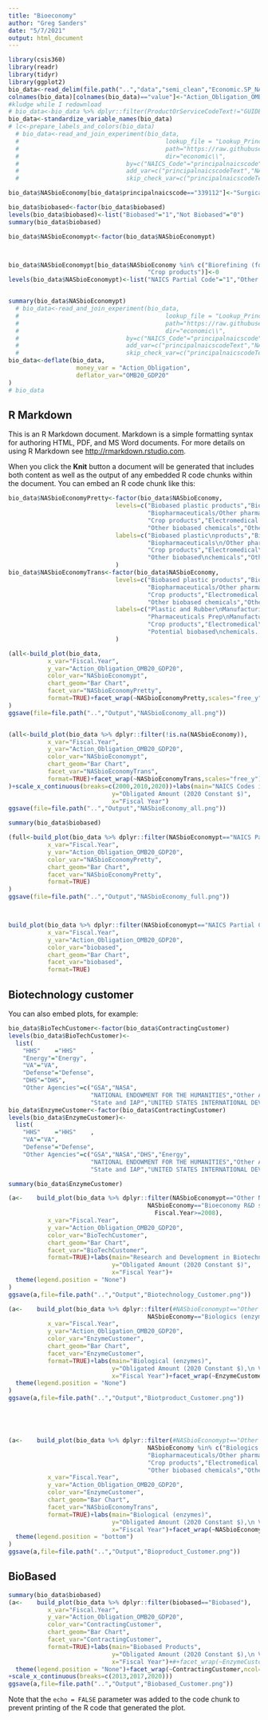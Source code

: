 ```yaml
---
title: "Bioeconomy"
author: "Greg Sanders"
date: "5/7/2021"
output: html_document
---
```


```r
library(csis360)
library(readr)
library(tidyr)
library(ggplot2)
bio_data<-read_delim(file.path("..","data","semi_clean","Economic.SP_NASbioeconomy.txt"),delim="\t",na=c("NULL","NA"))
colnames(bio_data)[colnames(bio_data)=="value"]<-"Action_Obligation_OMB20_GDP20"
#kludge while I redownload
# bio_data<-bio_data %>% dplyr::filter(ProductOrServiceCodeText!="GUIDED MISSILE COMPONENTS"|principalnaicscode!=541714)
bio_data<-standardize_variable_names(bio_data)
# lc<-prepare_labels_and_colors(bio_data)
  # bio_data<-read_and_join_experiment(bio_data,
  #                                         lookup_file = "Lookup_PrincipalNAICScode.csv",
  #                                         path="https://raw.githubusercontent.com/CSISdefense/Lookup-Tables/master/",
  #                                         dir="economic\\",
  #                              by=c("NAICS_Code"="principalnaicscode"),
  #                              add_var=c("principalnaicscodeText","NAICS_shorthand"),
  #                              skip_check_var=c("principalnaicscodeText","NAICS_shorthand")

bio_data$NASbioEconomy[bio_data$principalnaicscode=="339112"]<-"Surgical and Medical Equipment"

bio_data$biobased<-factor(bio_data$biobased)
levels(bio_data$biobased)<-list("Biobased"="1","Not Biobased"="0")
summary(bio_data$biobased)

bio_data$NASbioEconomypt<-factor(bio_data$NASbioEconomypt)



bio_data$NASbioEconomypt[bio_data$NASbioEconomy %in% c("Biorefining (food)",
                                       "Crop products")]<-0
levels(bio_data$NASbioEconomypt)<-list("NAICS Partial Code"="1","Other NAICS Code"="0")


summary(bio_data$NASbioEconomypt)
  # bio_data<-read_and_join_experiment(bio_data,
  #                                         lookup_file = "Lookup_PrincipalNAICScode.csv",
  #                                         path="https://raw.githubusercontent.com/CSISdefense/Lookup-Tables/master/",
  #                                         dir="economic\\",
  #                              by=c("NAICS_Code"="principalnaicscode"),
  #                              add_var=c("principalnaicscodeText","NAICS_shorthand"),
  #                              skip_check_var=c("principalnaicscodeText","NAICS_shorthand"))
bio_data<-deflate(bio_data,
                   money_var = "Action_Obligation",
                   deflator_var="OMB20_GDP20"
)
# bio_data 
```

## R Markdown

This is an R Markdown document. Markdown is a simple formatting syntax for authoring HTML, PDF, and MS Word documents. For more details on using R Markdown see <http://rmarkdown.rstudio.com>.

When you click the **Knit** button a document will be generated that includes both content as well as the output of any embedded R code chunks within the document. You can embed an R code chunk like this:

```r



bio_data$NASbioEconomyPretty<-factor(bio_data$NASbioEconomy,
                              levels=c("Biobased plastic products","Bioeconomy R&D services","Biofuels (ethanol)", "Biologics (enzymes)",
                                       "Biopharmaceuticals/Other pharmaceuticals","Biorefining (food)",
                                       "Crop products","Electromedical instruments","Surgical and Medical Equipment",
                                       "Other biobased chemicals","Other enzymes" ,"NULL" ),
                              labels=c("Biobased plastic\nproducts","Bioeconomy\nR&D services","Biofuels (ethanol)", "Biologics (enzymes)",
                                       "Biopharmaceuticals\n/Other pharmaceuticals","Biorefining (food)",
                                       "Crop products","Electromedical\ninstruments","Surgical and\nMedical Equipment",
                                       "Other biobased\nchemicals","Other enzymes" ,"Bioproduct Outside\nNAS chosen codes")
                              )
bio_data$NASbioEconomyTrans<-factor(bio_data$NASbioEconomy,
                              levels=c("Biobased plastic products","Bioeconomy R&D services","Biofuels (ethanol)", "Biologics (enzymes)",
                                       "Biopharmaceuticals/Other pharmaceuticals","Biorefining (food)",
                                       "Crop products","Electromedical instruments","Surgical and Medical Equipment",
                                       "Other biobased chemicals","Other enzymes" ,"NULL" ),
                              labels=c("Plastic and Rubber\nManufacturing","R&D services\n(Excluding Nanotech)","Fuel Refineries\n(incl. ethanol)", "Biological Product\nManufacturing",
                                       "Pharmaceuticals Prep\nManufacturing","Potential\nBiorefining (food)",
                                       "Crop products","Electromedical\ninstruments","Surgical and\nMedical Equipment",
                                       "Potential biobased\nchemicals. ","Other enzymes" ,"Bioproduct Outside\nNAS chosen codes")
                              )

(all<-build_plot(bio_data,
           x_var="Fiscal.Year",
           y_var="Action_Obligation_OMB20_GDP20",
           color_var="NASbioEconomypt",
           chart_geom="Bar Chart",
           facet_var="NASbioEconomyPretty",
           format=TRUE)+facet_wrap(~NASbioEconomyPretty,scales="free_y")
)
ggsave(file=file.path("..","Output","NASbioEconomy_all.png"))


(all<-build_plot(bio_data %>% dplyr::filter(!is.na(NASbioEconomy)),
           x_var="Fiscal.Year",
           y_var="Action_Obligation_OMB20_GDP20",
           color_var="NASbioEconomypt",
           chart_geom="Bar Chart",
           facet_var="NASbioEconomyTrans",
           format=TRUE)+facet_wrap(~NASbioEconomyTrans,scales="free_y")
)+scale_x_continuous(breaks=c(2000,2010,2020))+labs(main="NAICS Codes in NAS categories",
                             y="Obligated Amount (2020 Constant $)",
                             x="Fiscal Year")
ggsave(file=file.path("..","Output","NASbioEconomy_all.png"))

summary(bio_data$biobased)

(full<-build_plot(bio_data %>% dplyr::filter(NASbioEconomypt=="NAICS Partial Code"),
           x_var="Fiscal.Year",
           y_var="Action_Obligation_OMB20_GDP20",
           color_var="NASbioEconomyPretty",
           chart_geom="Bar Chart",
           facet_var="NASbioEconomyPretty",
           format=TRUE)
)
ggsave(file=file.path("..","Output","NASbioEconomy_full.png"))



build_plot(bio_data %>% dplyr::filter(NASbioEconomypt=="NAICS Partial Code"),
           x_var="Fiscal.Year",
           y_var="Action_Obligation_OMB20_GDP20",
           color_var="biobased",
           chart_geom="Bar Chart",
           facet_var="biobased",
           format=TRUE)

```

## Biotechnology customer

You can also embed plots, for example:

```r
bio_data$BioTechCustomer<-factor(bio_data$ContractingCustomer)
levels(bio_data$BioTechCustomer)<-
  list(
    "HHS"    ="HHS"    ,
    "Energy"="Energy",
    "VA"="VA",
    "Defense"="Defense",
    "DHS"="DHS",
    "Other Agencies"=c("GSA","NASA",
                       "NATIONAL ENDOWMENT FOR THE HUMANITIES","Other Agencies",
                       "State and IAP","UNITED STATES INTERNATIONAL DEVELOPMENT FINANCE CO"   ))
bio_data$EnzymeCustomer<-factor(bio_data$ContractingCustomer)
levels(bio_data$EnzymeCustomer)<-
  list(
    "HHS"    ="HHS"    ,
    "VA"="VA",
    "Defense"="Defense",
    "Other Agencies"=c("GSA","NASA","DHS","Energy",
                       "NATIONAL ENDOWMENT FOR THE HUMANITIES","Other Agencies",
                       "State and IAP","UNITED STATES INTERNATIONAL DEVELOPMENT FINANCE CO"   ))

summary(bio_data$EnzymeCustomer)

(a<-    build_plot(bio_data %>% dplyr::filter(NASbioEconomypt=="Other NAICS Code"&
                                       NASbioEconomy=="Bioeconomy R&D services"&
                                         Fiscal.Year>=2008),
           x_var="Fiscal.Year",
           y_var="Action_Obligation_OMB20_GDP20",
           color_var="BioTechCustomer",
           chart_geom="Bar Chart",
           facet_var="BioTechCustomer",
           format=TRUE)+labs(main="Research and Development in Biotechnology",
                             y="Obligated Amount (2020 Constant $)",
                             x="Fiscal Year")+
  theme(legend.position = "None")
)
ggsave(a,file=file.path("..","Output","Biotechnology_Customer.png"))

(a<-    build_plot(bio_data %>% dplyr::filter(#NASbioEconomypt=="Other NAICS Code"&
                                       NASbioEconomy=="Biologics (enzymes)"),
           x_var="Fiscal.Year",
           y_var="Action_Obligation_OMB20_GDP20",
           color_var="EnzymeCustomer",
           chart_geom="Bar Chart",
           facet_var="EnzymeCustomer",
           format=TRUE)+labs(main="Biological (enzymes)",
                             y="Obligated Amount (2020 Constant $),\n Variable Scale",
                             x="Fiscal Year")+facet_wrap(~EnzymeCustomer, scales="free_y")+
  theme(legend.position = "None")
)
ggsave(a,file=file.path("..","Output","Biotproduct_Customer.png"))





(a<-    build_plot(bio_data %>% dplyr::filter(#NASbioEconomypt=="Other NAICS Code"&
                                       NASbioEconomy %in% c("Biologics (enzymes)",
                                       "Biopharmaceuticals/Other pharmaceuticals","Biorefining (food)",
                                       "Crop products","Electromedical instruments","Surgical and Medical Equipment",
                                       "Other biobased chemicals","Other enzymes" )),
           x_var="Fiscal.Year",
           y_var="Action_Obligation_OMB20_GDP20",
           color_var="EnzymeCustomer",
           chart_geom="Bar Chart",
           facet_var="NASbioEconomyTrans",
           format=TRUE)+labs(main="Biological (enzymes)",
                             y="Obligated Amount (2020 Constant $),\n Variable Scale",
                             x="Fiscal Year")+facet_wrap(~NASbioEconomyTrans, scales="free_y",ncol=4)+
  theme(legend.position = "bottom")
)
ggsave(a,file=file.path("..","Output","Bioproduct_Customer.png"))
```

## BioBased
```r
summary(bio_data$biobased)
(a<-    build_plot(bio_data %>% dplyr::filter(biobased=="Biobased"),
           x_var="Fiscal.Year",
           y_var="Action_Obligation_OMB20_GDP20",
           color_var="ContractingCustomer",
           chart_geom="Bar Chart",
           facet_var="ContractingCustomer",
           format=TRUE)+labs(main="Biobased Products",
                             y="Obligated Amount (2020 Constant $),\n Variable Scale",
                             x="Fiscal Year")+#+facet_wrap(~EnzymeCustomer, scales="free_y")+
  theme(legend.position = "None")+facet_wrap(~ContractingCustomer,ncol=5)
+scale_x_continuous(breaks=c(2013,2017,2020)))
ggsave(a,file=file.path("..","Output","Biobased_Customer.png"))
```

Note that the `echo = FALSE` parameter was added to the code chunk to prevent printing of the R code that generated the plot.
